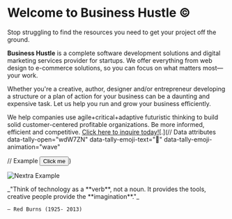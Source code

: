 
<script async src="https://tally.so/widgets/embed.js"></script>

# Welcome to Business Hustle ©

Stop struggling to find the resources you need to get your project off the ground. 


**Business Hustle** is a complete software development solutions and digital marketing services provider for startups. We offer everything from web design to e-commerce solutions, so you can focus on what matters most—your work.

Whether you're a creative, author, designer and/or entrepreneur developing a structure or a plan of action for your business can be a daunting and expensive task. Let us help you run and grow your business efficiently. 

We help companies use agile+critical+adaptive futuristic thinking to build solid customer-centered profitable organizations. Be more informed, efficient and competitive. [Click here to inquire today!](https://bit.ly/business-hustle)[.](// Data attributes
data-tally-open="wdW7ZN" data-tally-emoji-text="👋" data-tally-emoji-animation="wave"

// Example
<button data-tally-open="wdW7ZN" data-tally-emoji-text="👋" data-tally-emoji-animation="wave">Click me</button>)

<Bleed>![Nextra Example](../public/hpg.gif)</Bleed>

<Bleed>
  <div style={{ border: '1px solid #888', padding: '4rem 2.5rem', textAlign: 'center' }}>
    _"Think of technology as a **verb**, not a noun. It provides the tools, creative people provide the **imagination**."_

    — Red Burns (1925- 2013)

  </div>
</Bleed>
